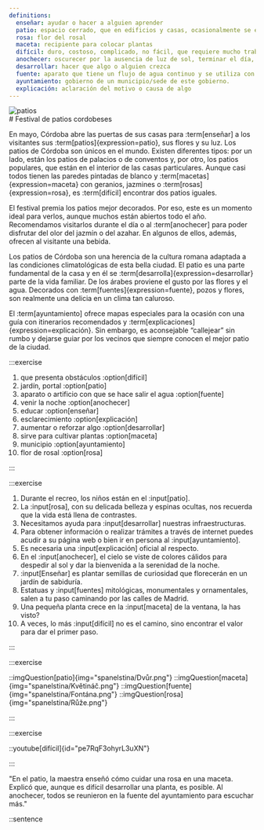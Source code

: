 ```yaml
---
definitions:
  enseñar: ayudar o hacer a alguien aprender
  patio: espacio cerrado, que en edificios y casas, ocasionalmente se encuentran descubiertos
  rosa: flor del rosal
  maceta: recipiente para colocar plantas
  difícil: duro, costoso, complicado, no fácil, que requiere mucho trabajo
  anochecer: oscurecer por la ausencia de luz de sol, terminar el día, comenzar a llegar la noche
  desarrollar: hacer que algo o alguien crezca
  fuente: aparato que tiene un flujo de agua continuo y se utiliza con propósitos de ornato en jardines y lugares públicos/lugar donde brota agua de la tierra/origen, especialmente de información
  ayuntamiento: gobierno de un municipio/sede de este gobierno.
  explicación: aclaración del motivo o causa de algo
---
```



<Introduction></Introduction>

<img className="max-w-3xl h-auto mx-auto rounded-md mt-10" src="/article/esp.png" alt="patios"/>

<article className="shadow-md relative bg-white mx-auto w-9/12 px-5 py-8 mt-[-150px] rounded-md">
# Festival de patios cordobeses

En mayo, Córdoba abre las puertas de sus casas para :term[enseñar] a los visitantes sus :term[patios]{expression=patio}, sus flores y su luz. Los patios de Córdoba son únicos en el mundo. Existen diferentes tipos: por un lado, están los patios de palacios o de conventos y, por otro, los patios populares, que están en el interior de las casas particulares. Aunque casi todos tienen las paredes pintadas de blanco y :term[macetas]{expression=maceta} con geranios, jazmines o :term[rosas]{expression=rosa}, es :term[difícil] encontrar dos patios iguales.

El festival premia los patios mejor decorados. Por eso, este es un momento ideal para verlos, aunque muchos están abiertos todo el año. Recomendamos visitarlos durante el día o al :term[anochecer] para poder disfrutar del olor del jazmín o del azahar. En algunos de ellos, además, ofrecen al visitante una bebida.

Los patios de Córdoba son una herencia de la cultura romana adaptada a las condiciones climatológicas de esta bella ciudad. El patio es una parte fundamental de la casa y en él se :term[desarrolla]{expression=desarrollar} parte de la vida familiar. De los árabes proviene el gusto por las flores y el agua. Decorados con :term[fuentes]{expression=fuente}, pozos y flores, son realmente una delicia en un clima tan caluroso.

El :term[ayuntamiento] ofrece mapas especiales para la ocasión con una guía con itinerarios recomendados y :term[explicaciones]{expression=explicación}. Sin embargo, es aconsejable “callejear” sin rumbo y dejarse guiar por los vecinos que siempre conocen el mejor patio de la ciudad.
</article>

<Task1></Task1>

:::exercise

1. que presenta obstáculos :option[difícil]
1. jardín, portal :option[patio]
1. aparato o artificio con que se hace salir el agua :option[fuente]
1. venir la noche :option[anochecer]
1. educar :option[enseñar]
1. esclarecimiento :option[explicación]
1. aumentar o reforzar algo :option[desarrollar]
1. sirve para cultivar plantas :option[maceta]
1. municipio :option[ayuntamiento]
1. flor de rosal :option[rosa]

:::

<Task2></Task2>

:::exercise

1. Durante el recreo, los niños están en el :input[patio].
1. La :input[rosa], con su delicada belleza y espinas ocultas, nos recuerda que la vida está llena de contrastes.
1. Necesitamos ayuda para :input[desarrollar] nuestras infraestructuras.
1. Para obtener información o realizar trámites a través de internet puedes acudir a su página web o bien ir en persona al :input[ayuntamiento].
1. Es necesaria una :input[explicación] oficial al respecto.
1. En el :input[anochecer], el cielo se viste de colores cálidos para despedir al sol y dar la bienvenida a la serenidad de la noche.
1. :input[Enseñar] es plantar semillas de curiosidad que florecerán en un jardín de sabiduría.
1. Estatuas y :input[fuentes] mitológicas, monumentales y ornamentales, salen a tu paso caminando por las calles de Madrid.
1. Una pequeña planta crece en la :input[maceta] de la ventana, la has visto?
1. A veces, lo más :input[difícil] no es el camino, sino encontrar el valor para dar el primer paso.

:::

<Task3></Task3>

:::exercise

<Cviceni>
::imgQuestion[patio]{img="spanelstina/Dvůr.png"}
::imgQuestion[maceta]{img="spanelstina/Květináč.png"}
::imgQuestion[fuente]{img="spanelstina/Fontána.png"}
::imgQuestion[rosa]{img="spanelstina/Růže.png"}
</Cviceni>

:::

<Task4></Task4>

:::exercise

::youtube[difícil]{id="pe7RqF3ohyrL3uXN"}

:::


<Task5></Task5>

"En el patio, la maestra enseñó cómo cuidar una rosa en una maceta. Explicó que, aunque es difícil desarrollar una planta, es posible. Al anochecer, todos se reunieron en la fuente del ayuntamiento para escuchar más."

::sentence
